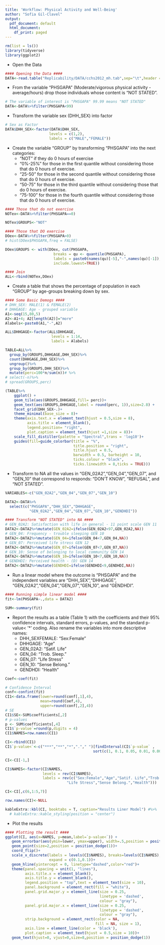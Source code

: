 ```yaml
---
title: 'Workflow: Physical Activity and Well-Being'
author: "Sofia Gil-Clavel"
output:
  pdf_document: default
  html_document:
    df_print: paged
---
```


```r
rm(list = ls())
library(tidyverse)
library(ggplot2)
```


* Open the Data

```r
#### Opening the Data ####
DATA<-read.table("Replicability/DATA/cchs2012_mh.tab",sep="\t",header = TRUE)
```

* From the variable "PHSGAPA" (Moderate/vigorous physical activity -average/hours) drop those individuals whose content is "NOT STATED".

```r
# The variable of interest is "PHSGAPA" 99.99 means "NOT STATED"
DATA<-DATA%>%filter(PHSGAPA<99)
```

* Transform the variable sex (DHH_SEX) into factor

```r
# Sex as Factor
DATA$DHH_SEX<-factor(DATA$DHH_SEX,
                    levels = c(1,2),
                    labels = c("MALE","FEMALE"))
```

* Create the variable "GROUP" by transforming "PHSGAPA" into the next categories:
  * "NOT" if they do 0 hours of exercise
  * "0%-25%" for those in the first quantile without considering those that do 0 hours of exercise.
  * "25-50" for those in the second quantile without considering those that do 0 hours of exercise.
  * "50-75" for those in the third quantile without considering those that do 0 hours of exercise.
  * "75-100" for those in the fourth quantile without considering those that do 0 hours of exercise.
  

```r
#### Those that do not exercise 
NOTex<-DATA%>%filter(PHSGAPA==0)

NOTex$GROUPS<-"NOT"

#### Those that DO exercise 
DOex<-DATA%>%filter(PHSGAPA>0)
# hist(DOex$PHSGAPA,freq = FALSE)

DOex$GROUPS <- with(DOex, cut(PHSGAPA,
                      breaks = qu <- quantile(PHSGAPA),
                      labels = paste0(names(qu)[-5],"-",names(qu)[-1]),
                      include.lowest=TRUE))

#### Join 
ALL<-rbind(NOTex,DOex)
```

* Create a table that shows the percentage of population in each "GROUP" by age-groups breaking down by sex.


```r
#### Some Basic Demogs ####
# DHH_SEX: MALE(1) & FEMALE(2)
# DHHGAGE: Age - grouped variable
A1<-seq(15,80,5)
A2<-A1+4; A2[length(A2)]="more"
Alabels<-paste0(A1,"-",A2)

ALL$DHHGAGE<-factor(ALL$DHHGAGE,
                     levels = 1:14,
                     labels = Alabels)

TABLE=ALL%>%
  group_by(GROUPS,DHHGAGE,DHH_SEX)%>%
  count(DHHGAGE,DHH_SEX)%>%
  ungroup()%>%
  group_by(GROUPS,DHH_SEX)%>%
  mutate(perc=100*n/sum(n))# %>%
# select(-n)%>%
# spread(GROUPS,perc)
```


```r
(TABLE%>%
    ggplot() +
    geom_tile(aes(GROUPS,DHHGAGE,fill= perc))+
    geom_text(aes(GROUPS,DHHGAGE,label = round(perc, 1)),size=2.8) +
    facet_grid(DHH_SEX~.)+
    theme_minimal(base_size = 8)+
    theme(axis.text.x = element_text(hjust = 0.5,size = 8),
          axis.title = element_blank(),
          legend.position= "right",
          plot.caption = element_text(hjust =1,size = 8))+
    scale_fill_distiller(palette = "Spectral",trans = 'log10')+
    guides(fill=guide_colorbar(title = "%",
                               title.position = "right",
                               title.hjust = 0.5,
                               barwidth = 0.5, barheight = 10,
                               ticks.colour = "black",
                               ticks.linewidth = 8,ticks = TRUE)))

```


* Transform to NA all the values in "GEN_02A2","GEN_04","GEN_07", and "GEN_10" that correspond to responds: "DON'T KNOW", "REFUSAL", and "NOT STATED".


```r
VARIABLES<-c("GEN_02A2","GEN_04","GEN_07","GEN_10")

DATA2<-DATA%>%
  select(c("PHSGAPA","DHH_SEX","DHHGAGE",
           "GEN_02A2","GEN_04","GEN_07","GEN_10","GENDHDI"))

#### Transform "NOT STATED" into NA ####
# GEN_02A2: Satisfaction with life in general - 11 point scale GEN 11
DATA2<-DATA2%>%mutate(GEN_02A2=ifelse(GEN_02A2<97,GEN_02A2,NA))
# GEN_04: Frequency - trouble sleeping GEN 10
DATA2<-DATA2%>%mutate(GEN_04=ifelse(GEN_04<7,GEN_04,NA))
# GEN_07: Perceived life stress GEN 12
DATA2<-DATA2%>%mutate(GEN_07=ifelse(GEN_07<7,GEN_07,NA))
# GEN_10: Sense of belonging to local community GEN 14
DATA2<-DATA2%>%mutate(GEN_10=ifelse(GEN_10<7,GEN_10,NA))
# GENDHDI: Perceived health - (D) GEN 14
DATA2<-DATA2%>%mutate(GENDHDI=ifelse(GENDHDI<9,GENDHDI,NA))
```

* Run a linear model where the outcome is "PHSGAPA" and the independent variables are "DHH_SEX","DHHGAGE", "GEN_02A2","GEN_04","GEN_07","GEN_10", and "GENDHDI".

```r
#### Running simple linear model ####
fit<-lm(PHSGAPA~.,data = DATA2)

SUM<-summary(fit)
```

* Report the results as a table (Table 1) with the coefficients and their 95% confidence intervals, standard errors, p-values, and the standard p-value< '*' coding. Also rename the variables into more descriptive names:
  * DHH_SEXFEMALE: "Sex:Female"
  * DHHGAGE: "Age"
  * GEN_02A2: "Satif. Life"
  * GEN_04: "Trob. Sleep."
  * GEN_07: "Life Stress"
  * GEN_10: "Sense Belong."
  * GENDHDI: "Health"


```r
Coef<-coef(fit)

# Confidence Interval
conf<-confint(fit)
CI1<-data.frame(lower=round(conf[,1],4),
                mean=round(Coef,4),
                upper=round(conf[,2],4))
# SE
CI1$SE<-SUM$coefficients[,2]
# p-values
p <- SUM$coefficients[,4]
CI1$`p-value`=round(p,digits = 4)
CI1$NAMES=row.names(CI1)

CI<-rbind(CI1)
CI$`p-value<`<-c("***","**","*","."," ")[findInterval(CI$`p-value` , 
                                        sort(c(1, 0.1, 0.05, 0.01, 0.001, 0))) ]

CI<-CI[-1,]

CI$NAMES<-factor(CI$NAMES,
                 levels = rev(CI$NAMES),
                 labels = rev(c("Sex:Female","Age","Satif. Life","Trob. Sleep.",
                            "Life Stress","Sense Belong.","Health")))

CI<-CI[,c(6,1:5,7)]

row.names(CI)<-NULL

```



```r
kableExtra::kbl(CI, booktabs = T, caption="Results Liner Model") #%>%
  # kableExtra::kable_styling(position = "center")
```



* Plot the results

```r
#### Plotting the result ####
ggplot(CI, aes(x=NAMES, y=mean,label=`p-value<`)) + 
   geom_errorbar(aes(ymin=lower, ymax=upper), width=.5,position = position_dodge(1)) +
   geom_point(size=2,position = position_dodge(1))+
   coord_flip()+ 
   scale_x_discrete(labels = levels(CI$NAMES), breaks=levels(CI$NAMES),
                    expand = c(0.1,0.1))+
   geom_hline(yintercept = 0, linetype="dashed",color="red")+
   theme(panel.spacing = unit(1, "lines"),
         axis.title.x = element_blank(),
         axis.title.y = element_blank(),
         legend.position = "top",text = element_text(size = 10),
         panel.background = element_rect(fill = "white"),
         panel.grid.major.y = element_line(size = 0.25, 
                                           linetype = 'dashed',
                                           colour = "gray"), 
         panel.grid.major.x = element_line(size = 0.25, 
                                           linetype = 'dashed',
                                           colour = "gray"),
         strip.background = element_rect(color = NA,
                                         fill = NA, size = 1),
         axis.line = element_line(color = 'black'),
         plot.caption = element_text(hjust = 0.5,size = 10))+
   geom_text(hjust=0, vjust=0,size=8,position = position_dodge(1))

```





